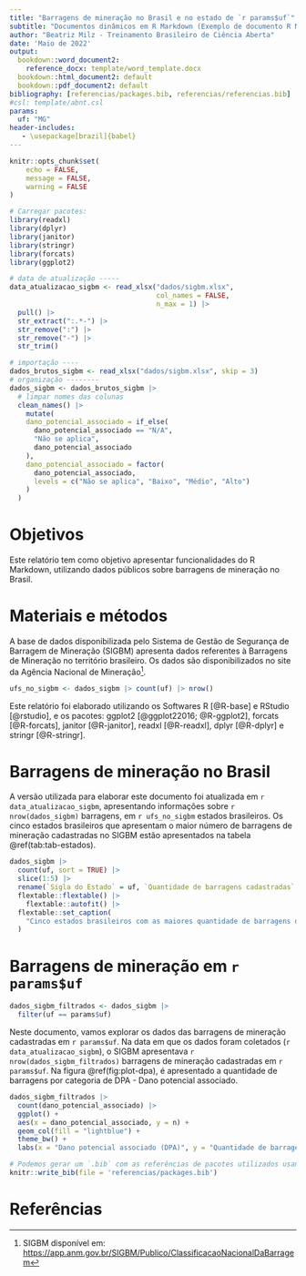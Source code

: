 ```yaml
---
title: "Barragens de mineração no Brasil e no estado de `r params$uf`"
subtitle: "Documentos dinâmicos em R Markdown (Exemplo de documento R Markdown)"
author: "Beatriz Milz - Treinamento Brasileiro de Ciência Aberta"
date: 'Maio de 2022'
output: 
  bookdown::word_document2:
    reference_docx: template/word_template.docx
  bookdown::html_document2: default  
  bookdown::pdf_document2: default  
bibliography: [referencias/packages.bib, referencias/referencias.bib]
#csl: template/abnt.csl   
params: 
  uf: "MG"
header-includes:
   - \usepackage[brazil]{babel}  
---
```


```r
knitr::opts_chunk$set(
	echo = FALSE,
	message = FALSE,
	warning = FALSE
)
```

```r
# Carregar pacotes:
library(readxl)
library(dplyr)
library(janitor)
library(stringr)
library(forcats)
library(ggplot2)
```

```r
# data de atualização -----
data_atualizacao_sigbm <- read_xlsx("dados/sigbm.xlsx",
                                    col_names = FALSE,
                                    n_max = 1) |>
  pull() |>
  str_extract(":.*-") |>
  str_remove(":") |>
  str_remove("-") |>
  str_trim()

# importação ----
dados_brutos_sigbm <- read_xlsx("dados/sigbm.xlsx", skip = 3)
# organização --------
dados_sigbm <- dados_brutos_sigbm |> 
  # limpar nomes das colunas
  clean_names() |> 
    mutate(
    dano_potencial_associado = if_else(
      dano_potencial_associado == "N/A",
      "Não se aplica",
      dano_potencial_associado
    ),
    dano_potencial_associado = factor(
      dano_potencial_associado,
      levels = c("Não se aplica", "Baixo", "Médio", "Alto")
    )
  ) 
```

# Objetivos

Este relatório tem como objetivo apresentar funcionalidades do R Markdown, utilizando dados públicos sobre barragens de mineração no Brasil.

# Materiais e métodos

A base de dados disponibilizada pelo Sistema de Gestão de Segurança de Barragem de Mineração (SIGBM) apresenta dados referentes à Barragens de Mineração no território brasileiro.
Os dados são disponibilizados no site da Agência Nacional de Mineração[^1].

[^1]: SIGBM disponível em: <https://app.anm.gov.br/SIGBM/Publico/ClassificacaoNacionalDaBarragem>

```r
ufs_no_sigbm <- dados_sigbm |> count(uf) |> nrow()
```

Este relatório foi elaborado utilizando os Softwares R [@R-base] e RStudio [@rstudio], e os pacotes: ggplot2 [@ggplot22016; @R-ggplot2], forcats [@R-forcats], janitor [@R-janitor], readxl [@R-readxl], dplyr [@R-dplyr] e stringr [@R-stringr].

# Barragens de mineração no Brasil

A versão utilizada para elaborar este documento foi atualizada em `r data_atualizacao_sigbm`, apresentando informações sobre `r nrow(dados_sigbm)` barragens, em `r ufs_no_sigbm` estados brasileiros.
Os cinco estados brasileiros que apresentam o maior número de barragens de mineração cadastradas no SIGBM estão apresentados na tabela \@ref(tab:tab-estados).

```r
dados_sigbm |> 
  count(uf, sort = TRUE) |> 
  slice(1:5) |> 
  rename(`Sigla do Estado` = uf, `Quantidade de barragens cadastradas` = n) |> 
  flextable::flextable() |> 
    flextable::autofit() |> 
  flextable::set_caption(
    "Cinco estados brasileiros com as maiores quantidade de barragens de mineração cadastradas no SIGBM."
  ) 
```

# Barragens de mineração em `r params$uf`

```r
dados_sigbm_filtrados <- dados_sigbm |> 
  filter(uf == params$uf)
```

Neste documento, vamos explorar os dados das barragens de mineração cadastradas em `r params$uf`. Na data em que os dados foram coletados (`r data_atualizacao_sigbm`), o SIGBM apresentava `r nrow(dados_sigbm_filtrados)` barragens de mineração cadastradas em `r params$uf`. Na figura \@ref(fig:plot-dpa), é apresentado a quantidade de barragens por categoria de DPA - Dano potencial associado.


```r
dados_sigbm_filtrados |>
  count(dano_potencial_associado) |>
  ggplot() +
  aes(x = dano_potencial_associado, y = n) +
  geom_col(fill = "lightblue") +
  theme_bw() +
  labs(x = "Dano potencial associado (DPA)", y = "Quantidade de barragens")
```


```r
# Podemos gerar um `.bib` com as referências de pacotes utilizados usando a função `knitr::write_bib()`
knitr::write_bib(file = 'referencias/packages.bib')
```

# Referências
